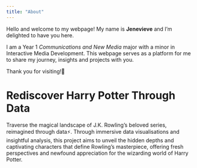 ```yaml
---
title: "About"
---
```


Hello and welcome to my webpage! My name is **Jenevieve** and I'm delighted to have you here.

I am a Year 1 *Communications and New Media* major with a minor in Interactive Media Development. This webpage serves as a platform for me to share my journey, insights and projects with you.

Thank you for visiting!💟

# Rediscover Harry Potter Through Data

Traverse the magical landscape of J.K. Rowling's beloved series, reimagined through data⚡. Through immersive data visualisations and insightful analysis, this project aims to unveil the hidden depths and captivating characters that define Rowling's masterpiece, offering fresh perspectives and newfound appreciation for the wizarding world of Harry Potter.

